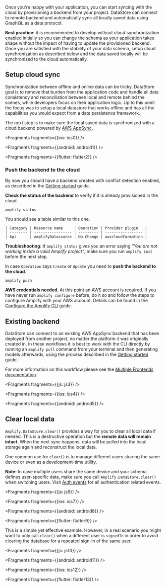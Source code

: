 
Once you're happy with your application, you can start syncing with the cloud by provisioning a backend from your project. DataStore can connect to remote backend and automatically sync all locally saved data using GraphQL as a data protocol.

<Callout>

**Best practice:** it is recommended to develop without cloud synchronization enabled initially so you can change the schema as your application takes shape without the impact of having to update the provisioned backend. Once you are satisfied with the stability of your data schema, setup cloud synchronization as described below and the data saved locally will be synchronized to the cloud automatically.

</Callout>

## Setup cloud sync

Synchronization between offline and online data can be tricky. DataStore goal is to remove that burden from the application code and handle all data consistency and reconciliation between local and remote behind the scenes, while developers focus on their application logic. Up to this point the focus was to setup a local datastore that works offline and has all the capabilities you would expect from a data persistence framework.

The next step is to make sure the local saved data is synchronized with a cloud backend powered by [AWS AppSync](https://aws.amazon.com/appsync/).


<Fragments fragments={{ios: ios0}} />


<Fragments fragments={{android: android1}} />


<Fragments fragments={{flutter: flutter2}} />

### Push the backend to the cloud

By now you should have a backend created with conflict detection enabled, as described in the [Getting started](/lib/datastore/getting-started) guide.

**Check the status of the backend** to verify if it is already provisioned in the cloud.

```console
amplify status
```

You should see a table similar to this one.

```plain
| Category | Resource name     | Operation | Provider plugin   |
| -------- | ----------------- | --------- | ----------------- |
| Api      | amplifyDatasource | No Change | awscloudformation |
```

<Callout>

**Troubleshooting:** if `amplify status` gives you an error saying *"You are not working inside a valid Amplify project"*, make sure you run `amplify init` before the next step.

</Callout>

In case `Operation` says `Create` or `Update` you need to **push the backend to the cloud**.

```console
amplify push
```

<Callout warning>

**AWS credentials needed.** At this point an AWS account is required. If you have never run `amplify configure` before, do it so and follow the steps to configure Amplify with your AWS account. Details can be found in the [Configure the Amplify CLI](/cli/start/install#configure-the-amplify-cli) guide.

</Callout>

## Existing backend

DataStore can connect to an existing AWS AppSync backend that has been deployed from another project, no matter the platform it was originally created in. In these workflows it is best to work with the CLI directly by running an `amplify pull` command from your terminal and then generating models afterwards, using the process described in the [Getting started](/lib/datastore/getting-started#idiomatic-persistence-models) guide.

For more information on this workflow please see the [Multiple Frontends documentation](/cli/teams/multi-frontend).


<Fragments fragments={{js: js3}} />


<Fragments fragments={{ios: ios4}} />


<Fragments fragments={{android: android5}} />

## Clear local data

`Amplify.DataStore.clear()` provides a way for you to clear all local data if needed. This is a destructive operation but the **remote data will remain intact**. When the next sync happens, data will be pulled into the local storage again and reconstruct the local data.

One common use for `clear()` is to manage different users sharing the same device or even as a development-time utility.

<Callout warning>

**Note:** In case multiple users share the same device and your schema defines user-specific data, make sure you call `Amplify.DataStore.clear()` when switching users. Visit [Auth events](/lib/auth/auth-events) for all authentication related events.

</Callout>


<Fragments fragments={{js: js6}} />


<Fragments fragments={{ios: ios7}} />


<Fragments fragments={{android: android8}} />


<Fragments fragments={{flutter: flutter9}} />

This is a simple yet effective example. However, in a real scenario you might want to only call `clear()` when a different user is `signedIn` in order to avoid clearing the database for a repeated sign-in of the same user.


<Fragments fragments={{js: js10}} />


<Fragments fragments={{android: android11}} />


<Fragments fragments={{ios: ios12}} />


<Fragments fragments={{flutter: flutter13}} />
